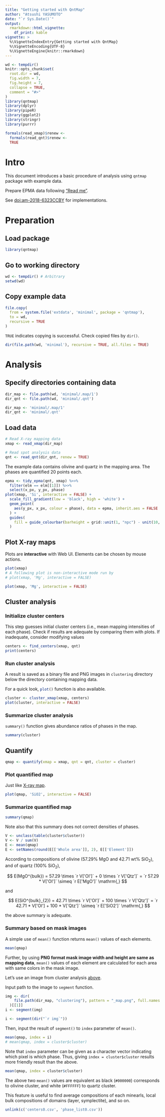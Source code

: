 ```yaml
---
title: "Getting started with QntMap"
author: "Atsushi YASUMOTO"
date: "`r Sys.Date()`"
output: 
  rmarkdown::html_vignette:
    df_print: kable
vignette: >
  %\VignetteIndexEntry{Getting started with QntMap}
  %\VignetteEncoding{UTF-8}
  %\VignetteEngine{knitr::rmarkdown}
---
```


<!-- © 2018 JAMSTEC -->

```r
wd <- tempdir()
knitr::opts_chunk$set(
  root.dir = wd,
  fig.width = 7,
  fig.height = 7,
  collapse = TRUE,
  comment = "#>"
)
library(qntmap)
library(dplyr)
library(pipeR)
library(ggplot2)
library(stringr)
library(purrr)

formals(read_xmap)$renew <-
  formals(read_qnt)$renew <- 
  TRUE
```

# Intro

This document introduces a basic procedure of analysis using `qntmap` package with example data.

Prepare EPMA data following ["Read me"](https://atusy.github.io/qntmap/#epma-analysis).

See [doi:am-2018-6323CCBY](https://doi.org/10.2138/am-2018-6323CCBY) for implementations.

# Preparation

## Load package

```r
library(qntmap)
```

## Go to working directory

```r
wd <- tempdir() # Arbitrary
setwd(wd)
```

## Copy example data

```r
file.copy(
  from = system.file('extdata', 'minimal', package = 'qntmap'),
  to = wd,
  recursive = TRUE
)
```

`TRUE` indicates copying is successful. 
Check copied files by `dir()`.

```r
dir(file.path(wd, 'minimal'), recursive = TRUE, all.files = TRUE)
```

# Analysis

## Specify directories containing data

```r
dir_map <- file.path(wd, 'minimal/.map/1')
dir_qnt <- file.path(wd, 'minimal/.qnt')
```

``` r
dir_map <- 'minimal/.map/1'
dir_qnt <- 'minimal/.qnt'
```

## Load data

```r
# Read X-ray mapping data
xmap <- read_xmap(dir_map)

# Read spot analysis data
qnt <- read_qnt(dir_qnt, renew = TRUE)
```

The example data contains olivine and quartz in the mapping area.
The phases are quantified 20 points each.

```r
epma <- tidy_epma(qnt, xmap) %>>%
  filter(elm == elm[[1]]) %>>%
  select(x_px, y_px, phase)
plot(xmap, 'Si', interactive = FALSE) +
  scale_fill_gradient(low = 'black', high = 'white') +
  geom_point(
    aes(y_px, x_px, colour = phase), data = epma, inherit.aes = FALSE
  ) +
  guides(
    fill = guide_colourbar(barheight = grid::unit(1, "npc") - unit(10, "line"))
  )
```


## Plot X-ray maps

Plots are **interactive** with Web UI.
Elements can be chosen by mouse actions.

```.r
plot(xmap)
# A following plot is non-interactive mode run by
# plot(xmap, 'Mg', interactive = FALSE)
```

```r
plot(xmap, 'Mg', interactive = FALSE)
```


## Cluster analysis

### Initialize cluster centers

This step guesses initial cluster centers
(i.e., mean mapping intensities of each phase).
Check if results are adequate by comparing them with plots.
If inadequate, consider modifying values

```r
centers <- find_centers(xmap, qnt)
print(centers)
```

### Run cluster analysis {#run-cls}

A result is saved as a binary file and PNG images in `clustering` directory below the directory containing mapping data.

For a quick look, `plot()`{.r} function is also available.

```r
cluster <- cluster_xmap(xmap, centers)
plot(cluster, interactive = FALSE)
```


### Summarize cluster analysis

`summary()` function gives abundance ratios of phases in the map.

```r
summary(cluster)
```

## Quantify

```r
qmap <- quantify(xmap = xmap, qnt = qnt, cluster = cluster)
```

### Plot quantified map

Just like [X-ray map](#Plot X-ray map).

```r
plot(qmap, 'SiO2', interactive = FALSE)
```

### Summarize quantified map

```r
summary(qmap)
```

Note also that this summary does not correct densities of phases.

```r
V <- unclass(table(cluster$cluster))
V <- V / sum(V)
E <- mean(qmap)
E <- setNames(round(E[['Whole area']], 2), E[['Element']])
```

According to compositions of olivine (57.29% MgO and 42.71 wt% SiO~2~),
and of quartz (100% SiO~2~),

$$
E(MgO^{bulk}) = 
  57.29 \times `r V['Ol']` + 0 \times `r V['Qtz']` = 
  `r 57.29 * V['Ol']` \simeq 
  `r E['MgO']` \mathrm{,}
$$

and

$$
E(SiO^{bulk}_{2}) = 
  42.71 \times `r V['Ol']` + 100 \times `r V['Qtz']` = 
  `r 42.71 * V['Ol'] + 100 * V['Qtz']` \simeq
  `r E['SiO2']` \mathrm{,}
$$

the above summary is adequate.

### Summary based on mask images

A simple use of `mean()` function returns `mean()` values of each elements.

```r
mean(qmap)
```

Further, by using 
**PNG format mask image width and height are same as mapping data**, 
`mean()` values of each element are calculated for each area with same colors in the mask image.

Let's use an image from cluster analysis [above](#run-cls).

Input path to the image to `segment` function.

```r
img <- dir(
    file.path(dir_map, "clustering"), pattern = "_map.png", full.names = TRUE
  )[[1]]
i <- segment(img)
```

``` r
i <- segment(dir("`r img`"))
```

Then, input the result of `segment()` to `index` parameter of `mean()`.

```r
mean(qmap, index = i)
# mean(qmap, index = cluster$cluster)
```

Note that `index` parameter can be given as a character vector indicating which pixel is which phase.
Thus, giving `index = cluster$cluster` results more friendly result than the above.

```r
mean(qmap, index = cluster$cluster)
```

The above two `mean()` values are equivalent as black (`#000000`) corresponds to olivine cluster,
and white (`#FFFFFF`) to quartz cluster.

This feature is useful to find average compositions of each minearls, 
local bulk compositions of domains (layer, symplectite), and so on.

```r
unlink(c('centers0.csv', 'phase_list0.csv'))
```

